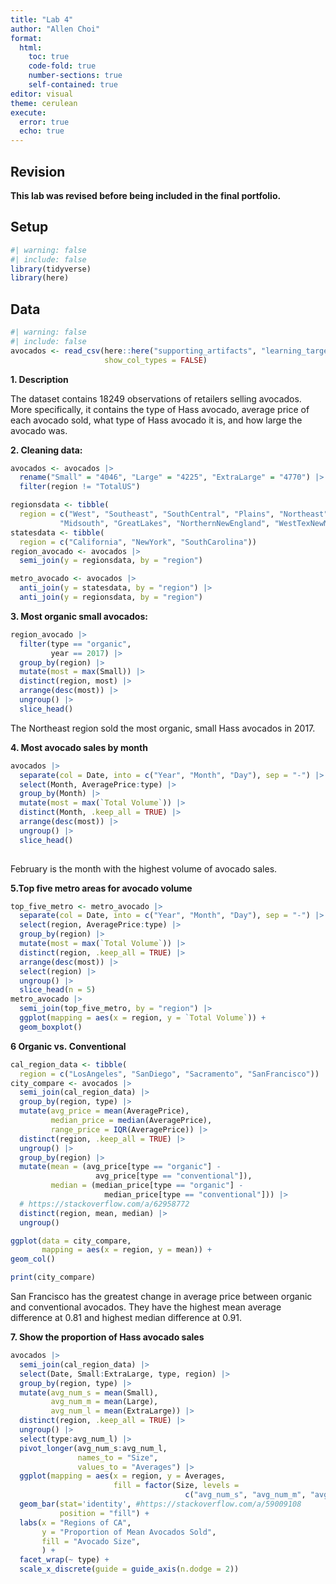```yaml
---
title: "Lab 4"
author: "Allen Choi"
format:
  html:
    toc: true
    code-fold: true
    number-sections: true
    self-contained: true
editor: visual
theme: cerulean
execute:
  error: true
  echo: true
---
```

## Revision
**This lab was revised before being included in the final portfolio.**

## Setup

```r
#| warning: false
#| include: false
library(tidyverse)
library(here)
```

## Data

```r
#| warning: false
#| include: false
avocados <- read_csv(here::here("supporting_artifacts", "learning_targets", "Data", "avocado.csv"), 
                     show_col_types = FALSE)
```

**1. Description**

The dataset contains 18249 observations of retailers selling avocados. More specifically, it contains the type of Hass avocado, average price of each avocado sold, what type of Hass avocado it is, and how large the avocado was.

**2. Cleaning data:**

```r
avocados <- avocados |> 
  rename("Small" = "4046", "Large" = "4225", "ExtraLarge" = "4770") |> 
  filter(region != "TotalUS")
```

```r
regionsdata <- tibble(
  region = c("West", "Southeast", "SouthCentral", "Plains", "Northeast", 
           "Midsouth", "GreatLakes", "NorthernNewEngland", "WestTexNewMexico"))
statesdata <- tibble(
  region = c("California", "NewYork", "SouthCarolina"))
region_avocado <- avocados |> 
  semi_join(y = regionsdata, by = "region")

metro_avocado <- avocados |> 
  anti_join(y = statesdata, by = "region") |> 
  anti_join(y = regionsdata, by = "region")

```

**3. Most organic small avocados:**

```r
region_avocado |> 
  filter(type == "organic",
         year == 2017) |> 
  group_by(region) |> 
  mutate(most = max(Small)) |> 
  distinct(region, most) |> 
  arrange(desc(most)) |> 
  ungroup() |> 
  slice_head()
```

The Northeast region sold the most organic, small Hass avocados in 2017.

**4. Most avocado sales by month**

```r
avocados |> 
  separate(col = Date, into = c("Year", "Month", "Day"), sep = "-") |> 
  select(Month, AveragePrice:type) |> 
  group_by(Month) |> 
  mutate(most = max(`Total Volume`)) |> 
  distinct(Month, .keep_all = TRUE) |> 
  arrange(desc(most)) |> 
  ungroup() |> 
  slice_head()
  
```

February is the month with the highest volume of avocado sales.

**5.Top five metro areas for avocado volume**

```r
top_five_metro <- metro_avocado |> 
  separate(col = Date, into = c("Year", "Month", "Day"), sep = "-") |> 
  select(region, AveragePrice:type) |> 
  group_by(region) |> 
  mutate(most = max(`Total Volume`)) |> 
  distinct(region, .keep_all = TRUE) |> 
  arrange(desc(most)) |> 
  select(region) |> 
  ungroup() |> 
  slice_head(n = 5)
metro_avocado |> 
  semi_join(top_five_metro, by = "region") |> 
  ggplot(mapping = aes(x = region, y = `Total Volume`)) +
  geom_boxplot()

```

**6 Organic vs. Conventional**

```r
cal_region_data <- tibble(
  region = c("LosAngeles", "SanDiego", "Sacramento", "SanFrancisco"))
city_compare <- avocados |> 
  semi_join(cal_region_data) |> 
  group_by(region, type) |> 
  mutate(avg_price = mean(AveragePrice),
         median_price = median(AveragePrice),
         range_price = IQR(AveragePrice)) |> 
  distinct(region, .keep_all = TRUE) |> 
  ungroup() |>
  group_by(region) |> 
  mutate(mean = (avg_price[type == "organic"] - 
                   avg_price[type == "conventional"]),
         median = (median_price[type == "organic"] - 
                     median_price[type == "conventional"])) |> 
  # https://stackoverflow.com/a/62958772
  distinct(region, mean, median) |> 
  ungroup()

ggplot(data = city_compare, 
       mapping = aes(x = region, y = mean)) +
geom_col()

print(city_compare)
```

San Francisco has the greatest change in average price between organic and conventional avocados. They have the highest mean average difference at 0.81 and highest median difference at 0.91.

**7. Show the proportion of Hass avocado sales**

```r
avocados |> 
  semi_join(cal_region_data) |> 
  select(Date, Small:ExtraLarge, type, region) |>
  group_by(region, type) |> 
  mutate(avg_num_s = mean(Small),
         avg_num_m = mean(Large),
         avg_num_l = mean(ExtraLarge)) |> 
  distinct(region, .keep_all = TRUE) |> 
  ungroup() |> 
  select(type:avg_num_l) |> 
  pivot_longer(avg_num_s:avg_num_l,
               names_to = "Size",
               values_to = "Averages") |> 
  ggplot(mapping = aes(x = region, y = Averages, 
                       fill = factor(Size, levels = 
                                       c("avg_num_s", "avg_num_m", "avg_num_l")))) +
  geom_bar(stat='identity', #https://stackoverflow.com/a/59009108
           position = "fill") +
  labs(x = "Regions of CA", 
       y = "Proportion of Mean Avocados Sold", 
       fill = "Avocado Size",
       ) +
  facet_wrap(~ type) +
  scale_x_discrete(guide = guide_axis(n.dodge = 2))

```
